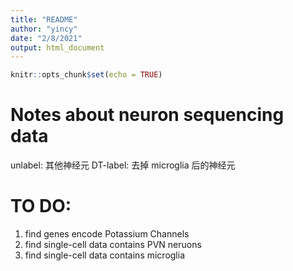 ```yaml
---
title: "README"
author: "yincy"
date: "2/8/2021"
output: html_document
---
```


```r
knitr::opts_chunk$set(echo = TRUE)
```

# Notes about neuron sequencing data  
unlabel: 其他神经元
DT-label: 去掉 microglia 后的神经元


# TO DO:
1. find genes encode Potassium Channels  
2. find single-cell data contains PVN neruons
3. find single-cell data contains microglia